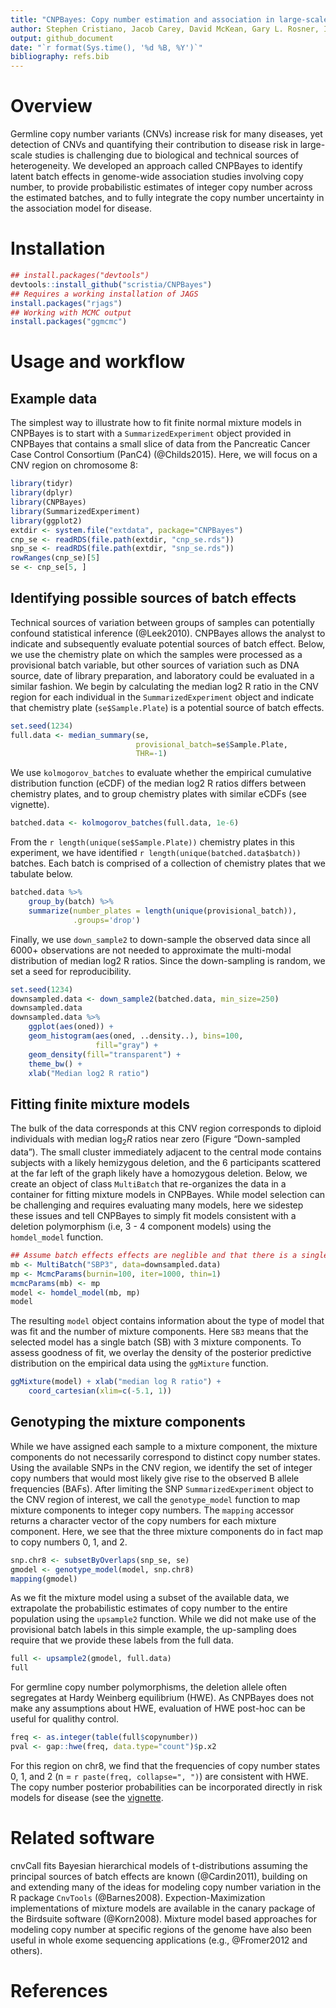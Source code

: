```yaml
---
title: "CNPBayes: Copy number estimation and association in large-scale studies"
author: Stephen Cristiano, Jacob Carey, David McKean, Gary L. Rosner, Ingo Ruczinski, Alison Klein, and Robert B. Scharpf
output:	github_document
date: "`r format(Sys.time(), '%d %B, %Y')`"
bibliography: refs.bib	
---
```


# Overview

Germline copy number variants (CNVs) increase risk for many diseases, yet detection of CNVs and quantifying their contribution to disease risk in large-scale studies is challenging due to biological and technical sources of heterogeneity. We developed an approach called CNPBayes to identify latent batch effects in genome-wide association studies involving copy number, to provide probabilistic estimates of integer copy number across the estimated batches, and to fully integrate the copy number uncertainty in the association model for disease. 

# Installation

```r
## install.packages("devtools")
devtools::install_github("scristia/CNPBayes")
## Requires a working installation of JAGS
install.packages("rjags")
## Working with MCMC output
install.packages("ggmcmc")
```

# Usage and workflow

## Example data

The simplest way to illustrate how to fit finite normal mixture models in CNPBayes is to start with a `SummarizedExperiment` object provided in CNPBayes that contains a small slice of data from the Pancreatic Cancer Case Control Consortium (PanC4) (@Childs2015).  Here, we will focus on a CNV region on chromosome 8:

```r
library(tidyr)
library(dplyr)
library(CNPBayes)
library(SummarizedExperiment)
library(ggplot2)
extdir <- system.file("extdata", package="CNPBayes")
cnp_se <- readRDS(file.path(extdir, "cnp_se.rds"))
snp_se <- readRDS(file.path(extdir, "snp_se.rds"))
rowRanges(cnp_se)[5]
se <- cnp_se[5, ]
```

## Identifying possible sources of batch effects

Technical sources of variation between groups of samples can potentially confound statistical inference (@Leek2010). CNPBayes allows the analyst to indicate and subsequently evaluate potential sources of batch effect.  Below, we use the chemistry plate on which the samples were processed as a provisional batch variable, but other sources of variation such as DNA source, date of library preparation, and laboratory could be evaluated in a similar fashion.  We begin by calculating the median log2 R ratio in the CNV region for each individual in the `SummarizedExperiment` object and indicate that chemistry plate (`se$Sample.Plate`) is a potential source of batch effects.
	

```r
set.seed(1234)
full.data <- median_summary(se,
                            provisional_batch=se$Sample.Plate,
                            THR=-1)
```

We use `kolmogorov_batches` to evaluate whether the empirical cumulative distribution function (eCDF) of the median log2 R ratios differs between chemistry plates, and to group chemistry plates with similar eCDFs (see vignette). 

```r
batched.data <- kolmogorov_batches(full.data, 1e-6)
```
From the `r length(unique(se$Sample.Plate))` chemistry plates in this experiment, we have identified `r length(unique(batched.data$batch))` batches.   Each batch is comprised of a collection of chemistry plates that we tabulate below.

```r
batched.data %>%
    group_by(batch) %>%
    summarize(number_plates = length(unique(provisional_batch)),
              .groups='drop')
```

Finally, we use `down_sample2` to down-sample the observed data since all 6000+ observations are not needed to approximate the multi-modal distribution of median log2 R ratios.  Since the down-sampling is random, we set a seed for reproducibility.

```r
set.seed(1234)
downsampled.data <- down_sample2(batched.data, min_size=250) 
downsampled.data
downsampled.data %>%
    ggplot(aes(oned)) +
    geom_histogram(aes(oned, ..density..), bins=100,
                   fill="gray") +
    geom_density(fill="transparent") +
    theme_bw() +
    xlab("Median log2 R ratio")
```

## Fitting finite mixture models

The bulk of the data corresponds at this CNV region corresponds to diploid individuals with median log$_2 R$ ratios near zero (Figure "Down-sampled data"). The small cluster immediately adjacent to the central mode contains subjects with a likely hemizygous deletion, and the 6 participants scattered at the far left of the graph likely have a homozygous deletion. Below, we create an object of class `MultiBatch` that re-organizes the data in a container for fitting mixture models in CNPBayes.  While model selection can be challenging and requires evaluating many models, here we sidestep these issues and tell CNPBayes to simply fit models consistent with a deletion polymorphism (i.e, 3 - 4 component models) using the `homdel_model` function.

```r
## Assume batch effects effects are neglible and that there is a single batch
mb <- MultiBatch("SBP3", data=downsampled.data)
mp <- McmcParams(burnin=100, iter=1000, thin=1)
mcmcParams(mb) <- mp
model <- homdel_model(mb, mp)
model
```

The resulting `model` object contains information about the type of model that was fit and the number of mixture components.  Here `SB3` means that the selected model has a single batch (SB) with 3 mixture components.  To assess goodness of fit, we overlay the density of the posterior predictive distribution on the empirical data using the `ggMixture` function.

```r
ggMixture(model) + xlab("median log R ratio") +
    coord_cartesian(xlim=c(-5.1, 1))
```

## Genotyping the mixture components

While we have assigned each sample to a mixture component, the mixture components do not necessarily correspond to distinct copy number states.  Using the available SNPs in the CNV region, we identify the set of integer copy numbers that would most likely give rise to the observed B allele frequencies (BAFs). After limiting the SNP `SummarizedExperiment` object to the CNV region of interest, we call the `genotype_model` function to map mixture components to integer copy numbers.  The `mapping` accessor returns a character vector of the copy numbers for each mixture component.  Here, we see that the three mixture components do in fact map to copy numbers 0, 1, and 2.

```r
snp.chr8 <- subsetByOverlaps(snp_se, se)
gmodel <- genotype_model(model, snp.chr8)
mapping(gmodel)
```

As we fit the mixture model using a subset of the available data, we extrapolate the probabilistic estimates of copy number to the entire population using the `upsample2` function.  While we did not make use of the provisional batch labels in this simple example, the up-sampling does require that we provide these labels from the full data.


```r
full <- upsample2(gmodel, full.data)
full
```

For germline copy number polymorphisms, the deletion allele often segregates at Hardy Weinberg equilibrium (HWE).  As CNPBayes does not make any assumptions about HWE, evaluation of HWE post-hoc can be useful for qualithy control.


```r
freq <- as.integer(table(full$copynumber))
pval <- gap::hwe(freq, data.type="count")$p.x2 
```

For this region on chr8, we find that the frequencies of copy number states 0, 1, and 2 (n = `r paste(freq, collapse=", ")`) are consistent with HWE.  The copy number posterior probabilities can  be incorporated directly in risk models for disease (see the [vignette](vignette/cnpbayes.html for details).


# Related software

cnvCall fits Bayesian hierarchical models of t-distributions assuming the principal sources of batch effects are known (@Cardin2011), building on and extending many of the ideas for modeling copy number variation in the R package `CnvTools` (@Barnes2008).  Expection-Maximization implementations of mixture models are available in the canary package of the Birdsuite software (@Korn2008).  Mixture model based approaches for modeling copy number at specific regions of the genome have also been useful in whole exome sequencing applications (e.g., @Fromer2012 and others).

# References

